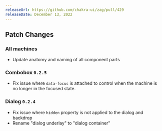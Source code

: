 ```yaml
---
releaseUrl: https://github.com/chakra-ui/zag/pull/429
releaseDate: December 13, 2022
---
```


## Patch Changes

### All machines

- Update anatomy and naming of all component parts

### Combobox `0.2.5`

- Fix issue where `data-focus` is attached to control when the machine is no longer in the focused state.

### Dialog `0.2.4`

- Fix issue where `hidden` property is not applied to the dialog and backdrop
- Rename "dialog underlay" to "dialog container"

